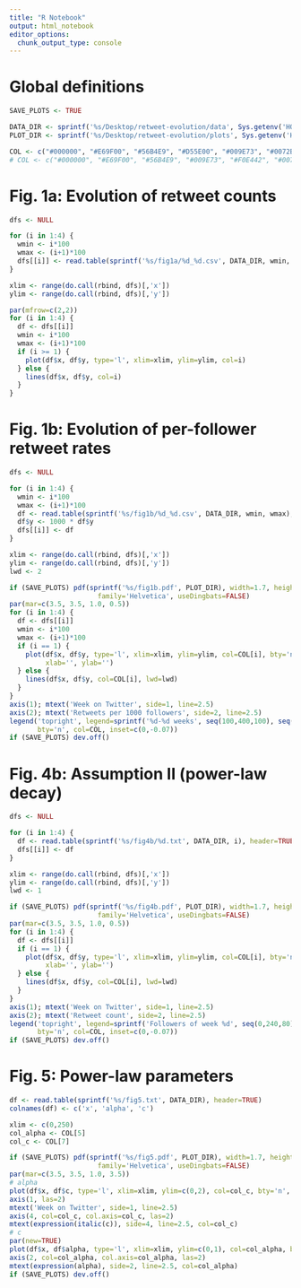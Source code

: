 ```yaml
---
title: "R Notebook"
output: html_notebook
editor_options: 
  chunk_output_type: console
---
```


# Global definitions

```r
SAVE_PLOTS <- TRUE

DATA_DIR <- sprintf('%s/Desktop/retweet-evolution/data', Sys.getenv('HOME'))
PLOT_DIR <- sprintf('%s/Desktop/retweet-evolution/plots', Sys.getenv('HOME'))

COL <- c("#000000", "#E69F00", "#56B4E9", "#D55E00", "#009E73", "#0072B2", "#CC79A7", "#F0E442")
# COL <- c("#000000", "#E69F00", "#56B4E9", "#009E73", "#F0E442", "#0072B2", "#D55E00", "#CC79A7")
```

# Fig. 1a: Evolution of retweet counts

```r
dfs <- NULL

for (i in 1:4) {
  wmin <- i*100
  wmax <- (i+1)*100
  dfs[[i]] <- read.table(sprintf('%s/fig1a/%d_%d.csv', DATA_DIR, wmin, wmax), header=TRUE)
}

xlim <- range(do.call(rbind, dfs)[,'x'])
ylim <- range(do.call(rbind, dfs)[,'y'])

par(mfrow=c(2,2))
for (i in 1:4) {
  df <- dfs[[i]]
  wmin <- i*100
  wmax <- (i+1)*100
  if (i >= 1) {
    plot(df$x, df$y, type='l', xlim=xlim, ylim=ylim, col=i)
  } else {
    lines(df$x, df$y, col=i)
  }
}
```


# Fig. 1b: Evolution of per-follower retweet rates

```r
dfs <- NULL

for (i in 1:4) {
  wmin <- i*100
  wmax <- (i+1)*100
  df <- read.table(sprintf('%s/fig1b/%d_%d.csv', DATA_DIR, wmin, wmax), header=TRUE)
  df$y <- 1000 * df$y
  dfs[[i]] <- df
}

xlim <- range(do.call(rbind, dfs)[,'x'])
ylim <- range(do.call(rbind, dfs)[,'y'])
lwd <- 2

if (SAVE_PLOTS) pdf(sprintf('%s/fig1b.pdf', PLOT_DIR), width=1.7, height=1.4, pointsize=6,
                      family='Helvetica', useDingbats=FALSE)
par(mar=c(3.5, 3.5, 1.0, 0.5))
for (i in 1:4) {
  df <- dfs[[i]]
  wmin <- i*100
  wmax <- (i+1)*100
  if (i == 1) {
    plot(df$x, df$y, type='l', xlim=xlim, ylim=ylim, col=COL[i], bty='n', lwd=lwd, axes=FALSE,
         xlab='', ylab='')
  } else {
    lines(df$x, df$y, col=COL[i], lwd=lwd)
  }
}
axis(1); mtext('Week on Twitter', side=1, line=2.5)
axis(2); mtext('Retweets per 1000 followers', side=2, line=2.5)
legend('topright', legend=sprintf('%d-%d weeks', seq(100,400,100), seq(200,500,100)), lty=1, lwd=lwd,
       bty='n', col=COL, inset=c(0,-0.07))
if (SAVE_PLOTS) dev.off()

```

# Fig. 4b: Assumption II (power-law decay)

```r
dfs <- NULL

for (i in 1:4) {
  df <- read.table(sprintf('%s/fig4b/%d.txt', DATA_DIR, i), header=TRUE)
  dfs[[i]] <- df
}

xlim <- range(do.call(rbind, dfs)[,'x'])
ylim <- range(do.call(rbind, dfs)[,'y'])
lwd <- 1

if (SAVE_PLOTS) pdf(sprintf('%s/fig4b.pdf', PLOT_DIR), width=1.7, height=1.4, pointsize=6,
                      family='Helvetica', useDingbats=FALSE)
par(mar=c(3.5, 3.5, 1.0, 0.5))
for (i in 1:4) {
  df <- dfs[[i]]
  if (i == 1) {
    plot(df$x, df$y, type='l', xlim=xlim, ylim=ylim, col=COL[i], bty='n', lwd=lwd, axes=FALSE,
         xlab='', ylab='')
  } else {
    lines(df$x, df$y, col=COL[i], lwd=lwd)
  }
}
axis(1); mtext('Week on Twitter', side=1, line=2.5)
axis(2); mtext('Retweet count', side=2, line=2.5)
legend('topright', legend=sprintf('Followers of week %d', seq(0,240,80)), lty=1, lwd=lwd,
       bty='n', col=COL, inset=c(0,-0.07))
if (SAVE_PLOTS) dev.off()

```

# Fig. 5: Power-law parameters

```r
df <- read.table(sprintf('%s/fig5.txt', DATA_DIR), header=TRUE)
colnames(df) <- c('x', 'alpha', 'c')

xlim <- c(0,250)
col_alpha <- COL[5]
col_c <- COL[7]

if (SAVE_PLOTS) pdf(sprintf('%s/fig5.pdf', PLOT_DIR), width=1.7, height=1.2, pointsize=6,
                      family='Helvetica', useDingbats=FALSE)
par(mar=c(3.5, 3.5, 1.0, 3.5))
# alpha
plot(df$x, df$c, type='l', xlim=xlim, ylim=c(0,2), col=col_c, bty='n', lwd=1, axes=FALSE, xlab='', ylab='')
axis(1, las=2)
mtext('Week on Twitter', side=1, line=2.5)
axis(4, col=col_c, col.axis=col_c, las=2)
mtext(expression(italic(c)), side=4, line=2.5, col=col_c)
# c
par(new=TRUE)
plot(df$x, df$alpha, type='l', xlim=xlim, ylim=c(0,1), col=col_alpha, bty='n', lwd=2, axes=FALSE, xlab='', ylab='')
axis(2, col=col_alpha, col.axis=col_alpha, las=2)
mtext(expression(alpha), side=2, line=2.5, col=col_alpha)
if (SAVE_PLOTS) dev.off()

```

